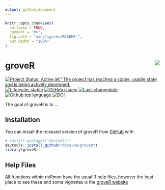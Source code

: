 ```yaml
---
output: github_document
---
```


<!-- README.md is generated from README.Rmd. Please edit that file -->

```r
knitr::opts_chunk$set(
  collapse = TRUE,
  comment = "#>",
  fig.path = "man/figures/README-",
  out.width = "100%"
)
```

# groveR <img src="man/figures/tree_logo_small.png" align="right" style="padding-left:10px;background-color:white;" />

<!-- badges: start -->
[![Project Status: Active â€“ The project has reached a stable, usable state and is being actively developed.](https://www.repostatus.org/badges/latest/active.svg)](https://www.repostatus.org/#active)
[![Lifecycle: stable](https://img.shields.io/badge/lifecycle-stable-brightgreen.svg)](https://www.tidyverse.org/lifecycle/#stable)
[![GitHub issues](https://img.shields.io/github/issues/dbca-wa/groveR.svg?style=popout)](https://github.com/dbca-wa/groveR/issues/)
[![Last-changedate](https://img.shields.io/github/last-commit/dbca-wa/groveR.svg)](https://github.com/dbca-wa/groveR/commits/master)
[![Github top language](https://img.shields.io/github/languages/top/dbca-wa/groveR.svg)](https://github.com/dbca-wa/groveR/)
[![DOI](https://zenodo.org/badge/202643428.svg)](https://zenodo.org/badge/latestdoi/202643428)
<!-- badges: end -->

The goal of groveR is to ...

## Installation

You can install the released version of groveR from [GitHub](https://github.com/dbca-wa) with:

``` r
# install.packages("devtools")
devtools::install_github("dbca-wa/groveR")
library(groveR)
```

## Help Files

All functions within rivRmon have the usual R help files, however the best place to see these and some vignettes is the [groveR website](https://dbca-wa.github.io/groveR/index.html)
